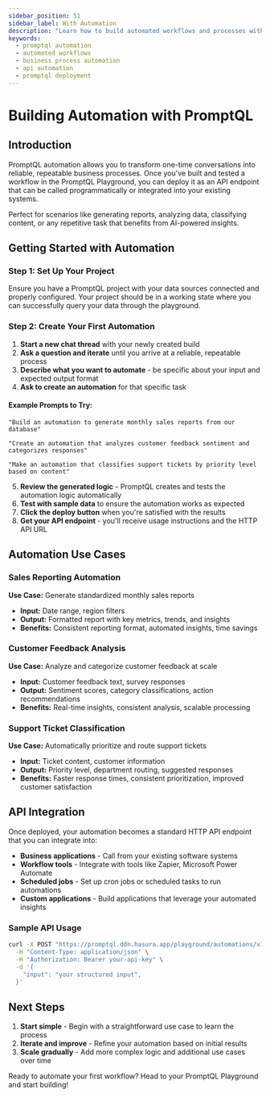 ```yaml
---
sidebar_position: 51
sidebar_label: With Automation
description: "Learn how to build automated workflows and processes with PromptQL for reliable, repeatable business tasks."
keywords:
  - promptql automation
  - automated workflows
  - business process automation
  - api automation
  - promptql deployment
---
```


# Building Automation with PromptQL

## Introduction

PromptQL automation allows you to transform one-time conversations into reliable, repeatable business processes. Once you've built and tested a workflow in the PromptQL Playground, you can deploy it as an API endpoint that can be called programmatically or integrated into your existing systems.

Perfect for scenarios like generating reports, analyzing data, classifying content, or any repetitive task that benefits from AI-powered insights.

## Getting Started with Automation

### Step 1: Set Up Your Project
Ensure you have a PromptQL project with your data sources connected and properly configured. Your project should be in a working state where you can successfully query your data through the playground.

### Step 2: Create Your First Automation

1. **Start a new chat thread** with your newly created build
2. **Ask a question and iterate** until you arrive at a reliable, repeatable process
3. **Describe what you want to automate** - be specific about your input and expected output format
4. **Ask to create an automation** for that specific task

#### Example Prompts to Try:

```
"Build an automation to generate monthly sales reports from our database"
```

```
"Create an automation that analyzes customer feedback sentiment and categorizes responses"
```

```
"Make an automation that classifies support tickets by priority level based on content"
```

5. **Review the generated logic** - PromptQL creates and tests the automation logic automatically
6. **Test with sample data** to ensure the automation works as expected
7. **Click the deploy button** when you're satisfied with the results
8. **Get your API endpoint** - you'll receive usage instructions and the HTTP API URL

## Automation Use Cases

### Sales Reporting Automation
**Use Case:** Generate standardized monthly sales reports
- **Input:** Date range, region filters
- **Output:** Formatted report with key metrics, trends, and insights
- **Benefits:** Consistent reporting format, automated insights, time savings

### Customer Feedback Analysis
**Use Case:** Analyze and categorize customer feedback at scale
- **Input:** Customer feedback text, survey responses
- **Output:** Sentiment scores, category classifications, action recommendations
- **Benefits:** Real-time insights, consistent analysis, scalable processing

### Support Ticket Classification
**Use Case:** Automatically prioritize and route support tickets
- **Input:** Ticket content, customer information
- **Output:** Priority level, department routing, suggested responses
- **Benefits:** Faster response times, consistent prioritization, improved customer satisfaction

## API Integration

Once deployed, your automation becomes a standard HTTP API endpoint that you can integrate into:

- **Business applications** - Call from your existing software systems
- **Workflow tools** - Integrate with tools like Zapier, Microsoft Power Automate
- **Scheduled jobs** - Set up cron jobs or scheduled tasks to run automations
- **Custom applications** - Build applications that leverage your automated insights

### Sample API Usage

```bash
curl -X POST "https://promptql.ddn.hasura.app/playground/automations/v1/automation/run?project_id=xxx" \
  -H "Content-Type: application/json" \
  -H "Authorization: Bearer your-api-key" \
  -d '{
    "input": "your structured input",
  }'
```

## Next Steps

1. **Start simple** - Begin with a straightforward use case to learn the process
2. **Iterate and improve** - Refine your automation based on initial results
3. **Scale gradually** - Add more complex logic and additional use cases over time

Ready to automate your first workflow? Head to your PromptQL Playground and start building!
